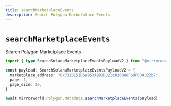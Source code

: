 ```yaml
---
title: searchMarketplaceEvents
description: Search Polygon Marketplace Events
---
```


# `searchMarketplaceEvents`

Search Polygon Marketplace Events

```ts
import { type SearchSolanaMarketplaceEventsPayloadV2 } from "@mirrorworld/web3.js"

const payload: SearchSolanaMarketplaceEventsPayloadV2 = {
  marketplace_address: "0x732D151D6a953A992D821c8160a8F69F084822b7",
  page: 1,
  page_size: 20,
}

await mirrorworld.Polygon.Metadata.searchMarketplaceEvents(payload)
```

